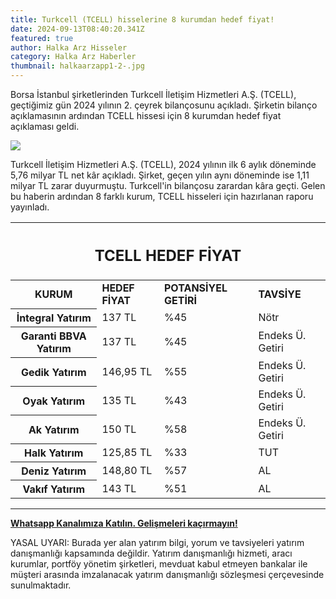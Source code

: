 ```yaml
---
title: Turkcell (TCELL) hisselerine 8 kurumdan hedef fiyat!
date: 2024-09-13T08:40:20.341Z
featured: true
author: Halka Arz Hisseler
category: Halka Arz Haberler
thumbnail: halkaarzapp1-2-.jpg
---
```

Borsa İstanbul şirketlerinden Turkcell İletişim Hizmetleri A.Ş. (TCELL), geçtiğimiz gün 2024 yılının 2. çeyrek bilançosunu açıkladı. Şirketin bilanço açıklamasının ardından TCELL hissesi için 8 kurumdan hedef fiyat açıklaması geldi.

![](halkaarzapp2a3-1-.jpg)

Turkcell İletişim Hizmetleri A.Ş. (TCELL), 2024 yılının ilk 6 aylık döneminde 5,76 milyar TL net kâr açıkladı. Şirket, geçen yılın aynı döneminde ise 1,11 milyar TL zarar duyurmuştu. Turkcell'in bilançosu zarardan kâra geçti. Gelen bu haberin ardından 8 farklı kurum, TCELL hisseleri için hazırlanan raporu yayınladı.

<div class="table-responsive">
    <table class="table table-striped">
        <thead>
            <tr>
                <th colspan="4" scope="col">
                    <h2>TCELL HEDEF FİYAT</h2>
                </th>
            </tr>
        </thead>
        <tbody>
            <tr>
                <th scope="row">KURUM</th>
                <td><strong>HEDEF FİYAT</strong></td>
                <td><strong>POTANSİYEL GETİRİ</strong></td>
                <td><strong>TAVSİYE</strong></td>
            </tr>
            <tr>
                <th scope="row">İntegral Yatırım</th>
                <td>137 TL</td>
                <td>%45</td>
                <td>Nötr</td>
            </tr>
            <tr>
                <th scope="row">Garanti BBVA Yatırım</th>
                <td>137 TL</td>
                <td>%45</td>
                <td>Endeks Ü. Getiri</td>
            </tr>
            <tr>
                <th scope="row">Gedik Yatırım</th>
                <td>146,95 TL</td>
                <td>%55</td>
                <td>Endeks Ü. Getiri</td>
            </tr>
            <tr>
                <th scope="row">Oyak Yatırım</th>
                <td>135 TL</td>
                <td>%43</td>
                <td>Endeks Ü. Getiri</td>
            </tr>
            <tr>
                <th scope="row">Ak Yatırım</th>
                <td>150 TL</td>
                <td>%58</td>
                <td>Endeks Ü. Getiri</td>
            </tr>
            <tr>
                <th scope="row">Halk Yatırım</th>
                <td>125,85 TL</td>
                <td>%33</td>
                <td>TUT</td>
            </tr>
            <tr>
                <th scope="row">Deniz Yatırım</th>
                <td>148,80 TL</td>
                <td>%57</td>
                <td>AL</td>
            </tr>
            <tr>
                <th scope="row">Vakıf Yatırım</th>
                <td>143 TL</td>
                <td>%51</td>
                <td>AL</td>
            </tr>
        </tbody>
    </table>
</div>

<hr />
<p><a href="https://whatsapp.com/channel/0029VaA04UY8V0ttAemtV435" rel="noopener" target="_blank" title="WhatsApp Kanalı"><strong>Whatsapp Kanalımıza Katılın. Gelişmeleri ka&ccedil;ırmayın!</strong></a></p>

<p>YASAL UYARI: Burada yer alan yatırım bilgi, yorum ve tavsiyeleri yatırım danışmanlığı kapsamında değildir. Yatırım danışmanlığı hizmeti, aracı kurumlar, portf&ouml;y y&ouml;netim şirketleri, mevduat kabul etmeyen bankalar ile m&uuml;şteri arasında imzalanacak yatırım danışmanlığı s&ouml;zleşmesi &ccedil;er&ccedil;evesinde sunulmaktadır.&nbsp;</p>